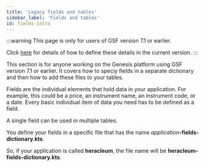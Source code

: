 ```yaml
---
title: 'Legacy fields and tables'
sidebar_label: 'Fields and tables'
id: fields-intro
---
```



:::warning
This page is only for users of  GSF version 7.1 or earlier.

Click [here](../fields-tables-views/) for details of how to define these details in the current version.
:::

This section is for anyone working on the Genesis platform using GSF version 7.1 or earlier. It covers how to speciy fields in a separate dictionary and then how to add these files to your tables.

Fields are the individual elements that hold data in your application. For example, this could be a price, an instrument name, an instrument code, or a date. Every basic individual item of data you need has to be defined as a field.  

A single field can be used in multiple tables.

You define your fields in a specific file that has the name _application_**-fields-dictionary.kts**.

So, if your application is called **heracleum**, the file name will be **heracleum-fields-dictionary.kts**.





